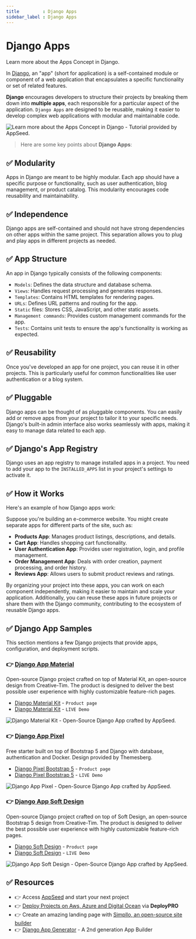 ```yaml
---
title         : Django Apps
sidebar_label : Django Apps
---
```


# Django Apps

<SubHeading>Learn more about the Apps Concept in Django.</SubHeading>

In [Django](https://www.djangoproject.com/), an "app" (short for application) is a self-contained module or component of a web application that encapsulates a specific functionality or set of related features. 

**Django** encourages developers to structure their projects by breaking them down into **multiple apps**, each responsible for a particular aspect of the application. 
`Django Apps` are designed to be reusable, making it easier to develop complex web applications with modular and maintainable code.

![Learn more about the Apps Concept in Django - Tutorial provided by AppSeed.](https://user-images.githubusercontent.com/51070104/268675023-54ea4ace-a8ad-442b-9b43-2ba12a6403ba.jpg)

> Here are some key points about **Django Apps**:

## ✅ **Modularity** 

Apps in Django are meant to be highly modular. Each app should have a specific purpose or functionality, such as user authentication, blog management, or product catalog. 
This modularity encourages code reusability and maintainability.

## ✅ **Independence** 

Django apps are self-contained and should not have strong dependencies on other apps within the same project. 
This separation allows you to plug and play apps in different projects as needed.

## ✅ **App Structure** 

An app in Django typically consists of the following components:

- `Models`: Defines the data structure and database schema.
- `Views`: Handles request processing and generates responses.
- `Templates`: Contains HTML templates for rendering pages.
- `URLs`: Defines URL patterns and routing for the app.
- `Static` files: Stores CSS, JavaScript, and other static assets.
- `Management commands`: Provides custom management commands for the app.
- `Tests`: Contains unit tests to ensure the app's functionality is working as expected.

## ✅ **Reusability** 

Once you've developed an app for one project, you can reuse it in other projects. This is particularly useful for common functionalities like user authentication or a blog system.

## ✅ **Pluggable** 

Django apps can be thought of as pluggable components. You can easily add or remove apps from your project to tailor it to your specific needs. Django's built-in admin interface also works seamlessly with apps, making it easy to manage data related to each app.

## ✅ **Django's App Registry** 

Django uses an app registry to manage installed apps in a project. You need to add your app to the `INSTALLED_APPS` list in your project's settings to activate it.

## ✅ How it Works 

Here's an example of how Django apps work:

Suppose you're building an e-commerce website. You might create separate apps for different parts of the site, such as:

- **Products App**: Manages product listings, descriptions, and details.
- **Cart App**: Handles shopping cart functionality.
- **User Authentication App**: Provides user registration, login, and profile management.
- **Order Management App**: Deals with order creation, payment processing, and order history.
- **Reviews App**: Allows users to submit product reviews and ratings.

By organizing your project into these apps, you can work on each component independently, making it easier to maintain and scale your application. 
Additionally, you can reuse these apps in future projects or share them with the Django community, contributing to the ecosystem of reusable Django apps.

## ✅ Django App Samples 

This section mentions a few Django projects that provide apps, configuration, and deployment scripts.

### 👉 [Django App Material](https://appseed.us/product/material-kit/django/)

Open-source Django project crafted on top of Material Kit, an open-source design from Creative-Tim. The product is designed to deliver the best possible user experience with highly customizable feature-rich pages.

- [Django Material Kit](https://appseed.us/product/material-kit/django/) - `Product page`
- [Django Material Kit](https://django-material-kit.appseed-srv1.com/) - `LIVE Demo`

![Django Material Kit - Open-Source Django App crafted by AppSeed.](https://github-production-user-asset-6210df.s3.amazonaws.com/51070104/271758871-11ca6a9b-36ca-4b03-b842-c8e81a2dbf5b.jpg)

### 👉 [Django App Pixel](https://appseed.us/product/pixel-bootstrap/django/)

Free starter built on top of Bootstrap 5 and Django with database, authentication and Docker. Design provided by Themesberg. 

- [Django Pixel Bootstrap 5](https://appseed.us/product/pixel-bootstrap/django/) - `Product page`
- [Django Pixel Bootstrap 5](https://django-pixel-lite.appseed-srv1.com/) - `LIVE Demo`

![Django App Pixel - Open-Source Django App crafted by AppSeed.](https://github-production-user-asset-6210df.s3.amazonaws.com/51070104/271758873-b86127ea-7bb5-40d1-9147-1ce9ceb6cd08.jpg)

### 👉 [Django App Soft Design](https://appseed.us/product/soft-ui-design/django/)

Open-source Django project crafted on top of Soft Design, an open-source Bootstrap 5 design from Creative-Tim. 
The product is designed to deliver the best possible user experience with highly customizable feature-rich pages.

- [Django Soft Design](https://appseed.us/product/soft-ui-design/django/) - `Product page`
- [Django Soft Design](https://django-soft-ui-free.appseed-srv1.com/) - `LIVE Demo`

![Django App Soft Design - Open-Source Django App crafted by AppSeed.](https://github-production-user-asset-6210df.s3.amazonaws.com/51070104/271758875-afa21f6e-0e80-4913-b64d-d918a1d4e05e.jpg) 

## ✅ Resources 

- 👉 Access [AppSeed](https://appseed.us/) and start your next project
- 👉 [Deploy Projects on Aws, Azure and Digital Ocean](https://www.docs.deploypro.dev/) via **DeployPRO**
- 👉 Create an amazing landing page with [Simpllo, an open-source site builder](https://www.simpllo.com/)
- 👉 [Django App Generator](https://app-generator.dev/django/) - A 2nd generation App Builder

